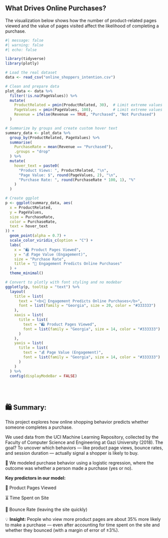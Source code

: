 ## What Drives Online Purchases?

The visualization below shows how the number of product-related pages viewed and the value of pages visited affect the likelihood of completing a purchase.

```r
#| message: false
#| warning: false
#| echo: false

library(tidyverse)
library(plotly)

# Load the real dataset
data <- read_csv("online_shoppers_intention.csv")

# Clean and prepare data
plot_data <- data %>%
  filter(!is.na(PageValues)) %>%
  mutate(
    ProductRelated = pmin(ProductRelated, 30),  # Limit extreme values for clarity
    PageValues = pmin(PageValues, 100),         # Limit extreme values
    Revenue = ifelse(Revenue == TRUE, "Purchased", "Not Purchased")
  )

# Summarize by groups and create custom hover text
summary_data <- plot_data %>%
  group_by(ProductRelated, PageValues) %>%
  summarise(
    PurchaseRate = mean(Revenue == "Purchased"),
    .groups = "drop"
  ) %>%
  mutate(
    hover_text = paste0(
      "Product Views: ", ProductRelated, "\n",
      "Page Value: $", round(PageValues, 2), "\n",
      "Purchase Rate: ", round(PurchaseRate * 100, 1), "%"
    )
  )

# Create ggplot
p <- ggplot(summary_data, aes(
  x = ProductRelated,
  y = PageValues,
  size = PurchaseRate,
  color = PurchaseRate,
  text = hover_text
)) +
  geom_point(alpha = 0.7) +
  scale_color_viridis_c(option = "C") +
  labs(
    x = "🛍️ Product Pages Viewed",
    y = "💰 Page Value (Engagement)",
    size = "Purchase Rate",
    title = "🧠 Engagement Predicts Online Purchases"
  ) +
  theme_minimal()

# Convert to plotly with font styling and no modebar
ggplotly(p, tooltip = "text") %>%
  layout(
    title = list(
      text = "<b>🧠 Engagement Predicts Online Purchases</b>",
      font = list(family = "Georgia", size = 20, color = "#333333")
    ),
    xaxis = list(
      title = list(
        text = "🛍️ Product Pages Viewed",
        font = list(family = "Georgia", size = 14, color = "#333333")
      )
    ),
    yaxis = list(
      title = list(
        text = "💰 Page Value (Engagement)",
        font = list(family = "Georgia", size = 14, color = "#333333")
      )
    )
  ) %>%
  config(displayModeBar = FALSE)
```
<br>
<br>

## 🛍️ Summary:
This project explores how online shopping behavior predicts whether someone completes a purchase.

We used data from the UCI Machine Learning Repository, collected by the Faculty of Computer Science and Engineering at Gazi University (2018). The goal?
To uncover which behaviors — like product page views, bounce rates, and session duration — actually signal a shopper is likely to buy.

🧪 We modeled purchase behavior using a logistic regression, where the outcome was whether a person made a purchase (yes or no).

**Key predictors in our model:**

🔎 Product Pages Viewed

⏳ Time Spent on Site

🚪 Bounce Rate (leaving the site quickly)

💡 **Insight:**
People who view more product pages are about 35% more likely to make a purchase —
even after accounting for time spent on the site and whether they bounced
(with a margin of error of ±3%).

